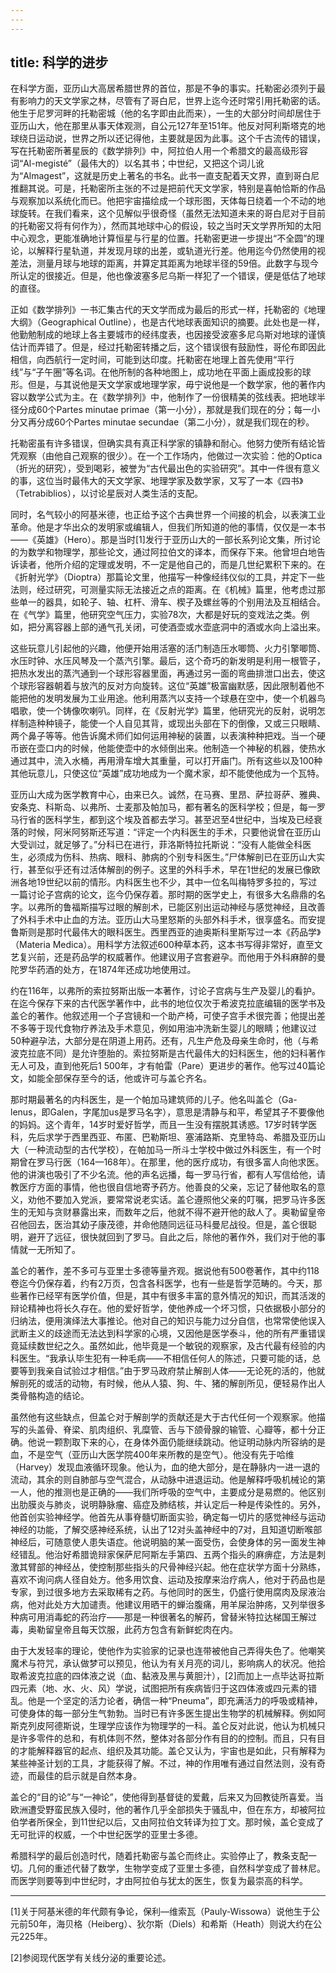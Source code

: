 ```yaml
---
---
---
```

title: 科学的进步
---




在科学方面，亚历山大高居希腊世界的首位，那是不争的事实。托勒密必须列于最有影响力的天文学家之林，尽管有了哥白尼，世界上迄今还时常引用托勒密的话。他生于尼罗河畔的托勒密城（他的名字即由此而来），一生的大部分时间却居住于亚历山大，他在那里从事天体观测，自公元127年至151年。他反对阿利斯塔克的地球绕日运动说，世界之所以还记得他，主要就是因为此事。这个千古流传的错误，写在托勒密所著星辰的《数学排列》中，阿拉伯人用一个希腊文的最高级形容词“Al-megisté”（最伟大的）以名其书；中世纪，又把这个词儿讹为“Almagest”，这就是历史上著名的书名。此书一直支配着天文界，直到哥白尼推翻其说。可是，托勒密所主张的不过是把前代天文学家，特别是喜帕恰斯的作品与观察加以系统化而已。他把宇宙描绘成一个球形图，天体每日绕着一个不动的地球旋转。在我们看来，这个见解似乎很奇怪（虽然无法知道未来的哥白尼对于目前的托勒密又将有何作为），然而其地球中心的假设，较之当时天文学界所知的太阳中心观念，更能准确地计算恒星与行星的位置。托勒密更进一步提出“不全圆”的理论，以解释行星轨道，并发现月球的出差，或轨道光行差。他用迄今仍然使用的视差法，测量月球与地球的距离，并算定其距离为地球半径的59倍。此数字与现今所认定的很接近。但是，他也像波塞多尼乌斯一样犯了一个错误，便是低估了地球的直径。

正如《数学排列》一书汇集古代的天文学而成为最后的形式一样，托勒密的《地理大纲》（Geographical Outline），也是古代地球表面知识的摘要。此处也是一样，他勤勉制成的地球上各主要城市的经纬度表，也因接受波塞多尼乌斯对地球的谨慎估计而弄错了。但是，经过托勒密转播之后，这个错误很有鼓励性，哥伦布即因此相信，向西航行一定时间，可能到达印度。托勒密在地理上首先使用“平行线”与“子午圈”等名词。在他所制的各种地图上，成功地在平面上画成投影的球形。但是，与其说他是天文学家或地理学家，毋宁说他是一个数学家，他的著作内容以数学公式为主。在《数学排列》中，他制作了一份很精美的弦线表。把地球半径分成60个Partes minutae primae（第一小分），那就是我们现在的分；每一小分又再分成60个Partes minutae secundae（第二小分），就是我们现在的秒。

托勒密虽有许多错误，但确实具有真正科学家的镇静和耐心。他努力使所有结论皆凭观察（由他自己观察的很少）。在一个工作场内，他做过一次实验：他的Optica（折光的研究），受到喝彩，被誉为“古代最出色的实验研究”。其中一件很有意义的事，这位当时最伟大的天文学家、地理学家及数学家，又写了一本《四书》（Tetrabiblios），以讨论星辰对人类生活的支配。

同时，名气较小的阿基米德，也正给予这个古典世界一个间接的机会，以表演工业革命。他是才华出众的发明家或编辑人，但我们所知道的他的事情，仅仅是一本书——《英雄》（Hero）。那是当时[1]发行于亚历山大的一部长系列论文集，所讨论的为数学和物理学，那些论文，通过阿拉伯文的译本，而保存下来。他曾坦白地告诉读者，他所介绍的定理或发明，不一定是他自己的，而是几世纪累积下来的。在《折射光学》（Dioptra）那篇论文里，他描写一种像经纬仪似的工具，并定下一些法则，经过研究，可测量实际无法接近之点的距离。在《机械》篇里，他考虑过那些单一的器具，如轮子、轴、杠杆、滑车、楔子及螺丝等的个别用法及互相结合。在《气学》篇里，他研究空气压力，实验78次，大都是好玩的变戏法之类。例如，把分离容器上部的通气孔关闭，可使酒壶或水壶底洞中的酒或水向上溢出来。

这些玩意儿引起他的兴趣，他便开始用活塞的活门制造压水唧筒、火力引擎唧筒、水压时钟、水压风琴及一个蒸汽引擎。最后，这个奇巧的新发明是利用一根管子，把热水发出的蒸汽通到一个球形容器里面，再通过另一面的弯曲排泄口出去，使这个球形容器朝着与放汽的反对方向旋转。这位“英雄”极富幽默感，因此限制着他不能把他的发明发展为工业用途。他利用蒸汽以支持一个球悬在空中，使一个机器鸟唱歌，使一个铸像吹喇叭。同样，在《反射光学》篇里，他研究光的反射，说明怎样制造种种镜子，能使一个人自见其背，或现出头部在下的倒像，又或三只眼睛、两个鼻子等等。他告诉魔术师们如何运用神秘的装置，以表演种种把戏。当一个硬币嵌在壶口内的时候，他能使壶中的水倾倒出来。他制造一个神秘的机器，使热水通过其中，流入水桶，再用滑车增大其重量，可以打开庙门。所有这些以及100种其他玩意儿，只使这位“英雄”成功地成为一个魔术家，却不能使他成为一个瓦特。

亚历山大成为医学教育中心，由来已久。诚然，在马赛、里昂、萨拉哥萨、雅典、安条克、科斯岛、以弗所、士麦那及帕加马，都有著名的医科学校；但是，每一罗马行省的医科学生，都到这个埃及首都去学习。甚至迟至4世纪中，当埃及已经衰落的时候，阿米阿努斯还写道：“评定一个内科医生的手术，只要他说曾在亚历山大受训过，就足够了。”分科已在进行，菲洛斯特拉托斯说：“没有人能做全科医生，必须成为伤科、热病、眼科、肺病的个别专科医生。”尸体解剖已在亚历山大实行，甚至似乎还有过活体解剖的例子。这里的外科手术，早在1世纪的发展已像欧洲各地19世纪以前的情形。内科医生也不少，其中一位名叫梅特罗多拉的，写过一篇讨论子宫病的论文，迄今仍保存着。那时期的医学史上，有很多大名鼎鼎的名字。以弗所的鲁福斯描写过眼的解剖术，已能区别出运动神经与感觉神经，且改善了外科手术中止血的方法。亚历山大马里怒斯的头部外科手术，很享盛名。而安提鲁斯则是那时代最伟大的眼科医生。西里西亚的迪奥斯科里斯写过一本《药品学》（Materia Medica）。用科学方法叙述600种草本药，这本书写得非常好，直至文艺复兴前，还是药品学的权威著作。他建议用子宫套避孕。而他用于外科麻醉的曼陀罗华药酒的处方，在1874年还成功地使用过。

约在116年，以弗所的索拉努斯出版一本著作，讨论子宫病与生产及婴儿的看护。在迄今保存下来的古代医学著作中，此书的地位仅次于希波克拉底编辑的医学书及盖仑的著作。他叙述用一个子宫镜和一个助产椅，可使子宫手术很完善；他提出差不多等于现代食物疗养法及手术意见，例如用油冲洗新生婴儿的眼睛；他建议过50种避孕法，大部分是在阴道上用药。还有，凡生产危及母亲生命时，他（与希波克拉底不同）是允许堕胎的。索拉努斯是古代最伟大的妇科医生，他的妇科著作无人可及，直到他死后1 500年，才有帕雷（Pare）更进步的著作。他写过40篇论文，如能全部保存至今的话，他或许可与盖仑齐名。

那时期最著名的内科医生，是一个帕加马建筑师的儿子。他名叫盖仑（Ga-lenus，即Galen，字尾加us是罗马名字），意思是清静与和平，希望其子不要像他的妈妈。这个青年，14岁时爱好哲学，而且一生没有摆脱其诱惑。17岁时转学医科，先后求学于西里西亚、布匿、巴勒斯坦、塞浦路斯、克里特岛、希腊及亚历山大（一种流动型的古代学校），在帕加马一所斗士学校中做过外科医生，有一个时期曾在罗马行医（164—168年）。在那里，他的医疗成功，有很多富人向他求医。他的讲演也吸引了不少名流。他的声名远播，每一罗马行省，都有人写信给他，请教医疗方面的事情，他也很自信地寄予药方。他善良的父亲，忘记了替他取名的意义，劝他不要加入党派，要常常说老实话。盖仑遵照他父亲的叮嘱，把罗马许多医生的无知与贪财暴露出来，而数年之后，他就不得不避开他的敌人了。奥勒留皇帝召他回去，医治其幼子康茂德，并命他随同远征马科曼尼战役。但是，盖仑很聪明，避开了远征，很快就回到了罗马。自此之后，除他的著作外，我们对于他的事情就一无所知了。

盖仑的著作，差不多可与亚里士多德等量齐观。据说他有500卷著作，其中约118卷迄今仍保存着，约有2万页，包含各科医学，也有一些是哲学范畴的。今天，那些著作已经罕有医学价值，但是，其中有很多丰富的意外情况的知识，而其活泼的辩论精神也将长久存在。他的爱好哲学，使他养成一个坏习惯，只依据极小部分的归纳法，便用演绎法大事推论。他对自己的知识与能力过分自信，也常常使他误入武断主义的歧途而无法达到科学家的心境，又因他是医学泰斗，他的所有严重错误竟延续数世纪之久。虽然如此，他毕竟是一个敏锐的观察家，及古代最有经验的内科医生。“我承认毕生犯有一种毛病——不相信任何人的陈述，只要可能的话，总要等到我亲自试验过才相信。”由于罗马政府禁止解剖人体——无论死的活的，他就解剖死的或活的动物，有时候，他从人猿、狗、牛、猪的解剖所见，便轻易作出人类骨骼构造的结论。

虽然他有这些缺点，但盖仑对于解剖学的贡献还是大于古代任何一个观察家。他描写的头盖骨、脊梁、肌肉组织、乳糜管、舌与下颌骨腺的输管、心瓣等，都十分正确。他说一颗割取下来的心，在身体外面仍能继续跳动。他证明动脉内所容纳的是血，不是空气（亚历山大医学院400年来所教的是空气）。他没有先于哈维（Harvey）发现血液循环现象。他认为，血的绝大部分，是在静脉内一进一退的流动，其余的则自肺部与空气混合，从动脉中进退运动。他是解释呼吸机械论的第一人，他的推测也是正确的——我们所呼吸的空气中，主要成分是易燃的。他区别出肋膜炎与肺炎，说明静脉瘤、癌症及肺结核，并认定后一种是传染性的。另外，他首创实验神经学。他首先从事脊髓切断面实验，确定每一切片的感觉神经与运动神经的功能，了解交感神经系统，认出了12对头盖神经中的7对，且知道切断喉部神经后，可随意使人患失语症。他说明脑的某一面受伤，会使身体的另一面发生神经错乱。他治好希腊诡辩家保萨尼阿斯左手第四、五两个指头的麻痹症，方法是刺激其臂部的神经丛，使控制那些指头的尺骨神经兴起。他在症状学方面十分熟练，喜欢不询问病人径自处方。他多用饮食、运动及按摩来治疗病人，他对于药品也是专家，到过很多地方去采取稀有之药。与他同时的医生，仍盛行使用腐肉及尿液治病，他对此处方大加谴责。他建议用晒干的蝉治腹痛，用羊屎治肿疡，又列举很多种病可用消毒蛇的药治疗——那是一种很著名的解药，曾替米特拉达梯国王解过毒，奥勒留皇帝且每天饮服，此药方包含有新鲜蛇肉在内。

由于大发轻率的理论，使他作为实验家的记录也连带被他自己弄得失色了。他嘲笑魔术与符咒，承认做梦可以预见，他认为有关月亮的词儿，影响病人的状况。他拾取希波克拉底的四体液之说（血、黏液及黑与黄胆汁），[2]而加上一点毕达哥拉斯四元素（地、水、火、风）学说，试图把所有疾病皆归于这四体液或四元素的错乱。他是一个坚定的活力论者，确信一种“Pneuma”，即充满活力的呼吸或精神，可使身体的每一部分生气勃勃。当时已有许多医生提出生物学的机械解释。例如阿斯克列皮阿德斯说，生理学应该作为物理学的一科。盖仑反对此说，他认为机械只是许多零件的总和，有机体则不然，整体对各部分作有目的的控制。而且，只有目的才能解释器官的起点、组织及其功能。盖仑又认为，宇宙也是如此，只有解释为某些神圣计划的工具，才能获得了解。不过，神的作用唯有通过自然法则，没有奇迹，而最佳的启示就是自然本身。

盖仑的“目的论”与“一神论”，使他得到基督徒的爱戴，后来又为回教徒所喜爱。当欧洲遭受野蛮民族入侵时，他的著作几乎全部损失于骚乱中，但在东方，却被阿拉伯学者所保全，到11世纪以后，又由阿拉伯文转译为拉丁文。那时候，盖仑变成了无可批评的权威，一个中世纪医学的亚里士多德。

希腊科学的最后创造时代，随着托勒密与盖仑而终止。实验停止了，教条支配一切。几何的重述代替了数学，生物学变成了亚里士多德，自然科学变成了普林尼。而医学则要等到中世纪时，才由阿拉伯与犹太的医生，恢复为最崇高的科学。



* * *



[1]关于阿基米德的年代颇有争论，保利—维索瓦（Pauly-Wissowa）说他生于公元前50年，海贝格（Heiberg）、狄尔斯（Diels）和希斯（Heath）则说大约在公元225年。

[2]参阅现代医学有关线分泌的重要论述。